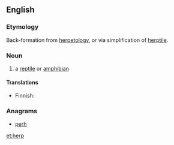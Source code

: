 ==English==

===Etymology===
Back-formation from [[herpetology]], or via simplification of [[herptile]].

===Noun===
{{en-noun}}

# {{context|colloquial}} a [[reptile]] or [[amphibian]]

====Translations====
{{trans-top|reptile or amphbian}}
* Finnish: {{t-|fi|herppi}}
{{trans-mid}}
{{trans-bottom}}

===Anagrams===
* [[perh#English|perh]]

[[et:herp]]